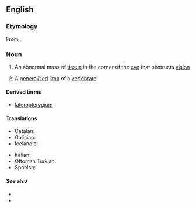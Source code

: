 ==English==

===Etymology===
From {{bor|en|grc|πτερύγιον}}.

===Noun===
{{wikipedia}}
{{en-noun|s|pterygia}}

# {{lb|en|pathology}} An abnormal mass of [[tissue]] in the corner of the [[eye]] that obstructs [[vision]]
# {{lb|en|zoology}} A [[generalized]] [[limb]] of a [[vertebrate]]

====Derived terms====
* [[lateropterygium]]

====Translations====
{{trans-top}}
* Catalan: {{t|ca|pterigi|m}}
* Galician: {{t+|gl|pterixio|m}}
* Icelandic: {{t+|is|glæruvængur|m}}
{{trans-mid}}
* Italian: {{t|it|pterigio|m}}
* Ottoman Turkish: {{t|ota|ظفر|tr=zıfr}}
* Spanish: {{t|es|pterigión|m}}
{{trans-bottom}}

====See also====
* {{l|en|pterygiate}}
* {{l|en|webeye}}